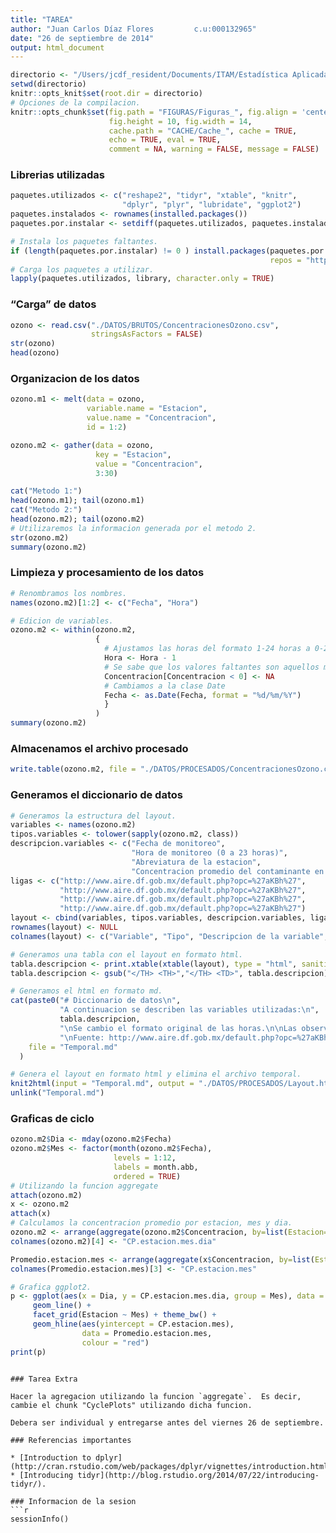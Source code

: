 ```yaml
---
title: "TAREA"
author: "Juan Carlos Díaz Flores         c.u:000132965"
date: "26 de septiembre de 2014"
output: html_document
---
```


```r
directorio <- "/Users/jcdf_resident/Documents/ITAM/Estadística Aplicada I/Tareas/Tarea Extra(ozono)"
setwd(directorio)
knitr::opts_knit$set(root.dir = directorio)
# Opciones de la compilacion.
knitr::opts_chunk$set(fig.path = "FIGURAS/Figuras_", fig.align = 'center', 
                      fig.height = 10, fig.width = 14, 
                      cache.path = "CACHE/Cache_", cache = TRUE,
                      echo = TRUE, eval = TRUE, 
                      comment = NA, warning = FALSE, message = FALSE)
```

### Librerias utilizadas
```r
paquetes.utilizados <- c("reshape2", "tidyr", "xtable", "knitr", 
                         "dplyr", "plyr", "lubridate", "ggplot2")
paquetes.instalados <- rownames(installed.packages())
paquetes.por.instalar <- setdiff(paquetes.utilizados, paquetes.instalados)

# Instala los paquetes faltantes.
if (length(paquetes.por.instalar) != 0 ) install.packages(paquetes.por.instalar, 
                                                          repos = "http://cran.us.r-project.org")
# Carga los paquetes a utilizar.
lapply(paquetes.utilizados, library, character.only = TRUE)
```

### "Carga" de datos
```r
ozono <- read.csv("./DATOS/BRUTOS/ConcentracionesOzono.csv", 
                  stringsAsFactors = FALSE)
str(ozono)
head(ozono)
```

### Organizacion de los datos
```r
ozono.m1 <- melt(data = ozono, 
                 variable.name = "Estacion", 
                 value.name = "Concentracion", 
                 id = 1:2)
```

```r
ozono.m2 <- gather(data = ozono, 
                   key = "Estacion", 
                   value = "Concentracion", 
                   3:30)
```

```r
cat("Metodo 1:")
head(ozono.m1); tail(ozono.m1)
cat("Metodo 2:")
head(ozono.m2); tail(ozono.m2)
# Utilizaremos la informacion generada por el metodo 2.
str(ozono.m2)
summary(ozono.m2)
```

### Limpieza y procesamiento de los datos 
```r
# Renombramos los nombres.
names(ozono.m2)[1:2] <- c("Fecha", "Hora")

# Edicion de variables.
ozono.m2 <- within(ozono.m2, 
                   {
                     # Ajustamos las horas del formato 1-24 horas a 0-23 horas.
                     Hora <- Hora - 1
                     # Se sabe que los valores faltantes son aquellos menores a 0.
                     Concentracion[Concentracion < 0] <- NA
                     # Cambiamos a la clase Date
                     Fecha <- as.Date(Fecha, format = "%d/%m/%Y")
                     }
                   )
summary(ozono.m2)
```

### Almacenamos el archivo procesado
```r
write.table(ozono.m2, file = "./DATOS/PROCESADOS/ConcentracionesOzono.csv", sep = ",", row.names = FALSE)
```

### Generamos el diccionario de datos
```r
# Generamos la estructura del layout.
variables <- names(ozono.m2)
tipos.variables <- tolower(sapply(ozono.m2, class))
descripcion.variables <- c("Fecha de monitoreo", 
                           "Hora de monitoreo (0 a 23 horas)", 
                           "Abreviatura de la estacion", 
                           "Concentracion promedio del contaminante en partes por millon (ppm)")
ligas <- c("http://www.aire.df.gob.mx/default.php?opc=%27aKBh%27", 
           "http://www.aire.df.gob.mx/default.php?opc=%27aKBh%27", 
           "http://www.aire.df.gob.mx/default.php?opc=%27aKBh%27", 
           "http://www.aire.df.gob.mx/default.php?opc=%27aKBh%27")
layout <- cbind(variables, tipos.variables, descripcion.variables, ligas)
rownames(layout) <- NULL 
colnames(layout) <- c("Variable", "Tipo", "Descripcion de la variable", "Liga")

# Generamos una tabla con el layout en formato html.
tabla.descripcion <- print.xtable(xtable(layout), type = "html", sanitize.text.function=function(x){x})
tabla.descripcion <- gsub("</TH> <TH>","</TH> <TD>", tabla.descripcion)

# Generamos el html en formato md.
cat(paste0("# Diccionario de datos\n", 
           "A continuacion se describen las variables utilizadas:\n", 
           tabla.descripcion, 
           "\nSe cambio el formato original de las horas.\n\nLas observaciones faltantes para la variable 'Concentracion' se codificaron al valor 'NA' para aquellos valores menores a 0.\n", 
           "\nFuente: http://www.aire.df.gob.mx/default.php?opc=%27aKBh%27"), 
    file = "Temporal.md"
  )

# Genera el layout en formato html y elimina el archivo temporal.
knit2html(input = "Temporal.md", output = "./DATOS/PROCESADOS/Layout.html")
unlink("Temporal.md")
```

### Graficas de ciclo
```r
ozono.m2$Dia <- mday(ozono.m2$Fecha)
ozono.m2$Mes <- factor(month(ozono.m2$Fecha), 
                       levels = 1:12, 
                       labels = month.abb, 
                       ordered = TRUE)
# Utilizando la funcion aggregate
attach(ozono.m2)
x <- ozono.m2
attach(x) 
# Calculamos la concentracion promedio por estacion, mes y dia.
ozono.m2 <- arrange(aggregate(ozono.m2$Concentracion, by=list(Estacion=Estacion, Mes=Mes, Dia=Dia), FUN=mean, na.rm = TRUE), Estacion, Mes, Dia)
colnames(ozono.m2)[4] <- "CP.estacion.mes.dia"

Promedio.estacion.mes <- arrange(aggregate(x$Concentracion, by=list(Estacion=Estacion, Mes=Mes), FUN=mean, na.rm = TRUE), Estacion, Mes)
colnames(Promedio.estacion.mes)[3] <- "CP.estacion.mes"

# Grafica ggplot2.
p <- ggplot(aes(x = Dia, y = CP.estacion.mes.dia, group = Mes), data = ozono.m2) + 
     geom_line() +
     facet_grid(Estacion ~ Mes) + theme_bw() +
     geom_hline(aes(yintercept = CP.estacion.mes), 
                data = Promedio.estacion.mes, 
                colour = "red") 
print(p)
```

```

### Tarea Extra

Hacer la agregacion utilizando la funcion `aggregate`.  Es decir, cambie el chunk "CyclePlots" utilizando dicha funcion.

Debera ser individual y entregarse antes del viernes 26 de septiembre.

### Referencias importantes

* [Introduction to dplyr](http://cran.rstudio.com/web/packages/dplyr/vignettes/introduction.html).
* [Introducing tidyr](http://blog.rstudio.org/2014/07/22/introducing-tidyr/).

### Informacion de la sesion
```r
sessionInfo()
```

